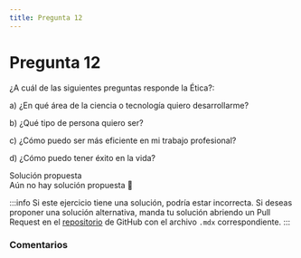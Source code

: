 ```yaml
---
title: Pregunta 12
---
```



# Pregunta 12

<div className="exercise">
¿A cuál de las siguientes preguntas responde la Ética?:

a) ¿En qué área de la ciencia o tecnología quiero desarrollarme?

b) ¿Qué tipo de persona quiero ser?

c) ¿Cómo puedo ser más eficiente en mi trabajo profesional?

d) ¿Cómo puedo tener éxito en la vida?

</div>

<MDXDetails>
<summary>Solución propuesta</summary>

<div className="exercise">
Aún no hay solución propuesta 🥲
</div>

:::info
Si este ejercicio tiene una solución, podría estar incorrecta. Si deseas proponer una solución alternativa, manda tu solución abriendo
un Pull Request en el [repositorio](https://github.com/crow-rojas/apuntes-fundamentals/pulls) de GitHub con el archivo
`.mdx` correspondiente.
:::

</MDXDetails>

### Comentarios

<Disqus
  url="https://crow-rojas.github.io/apuntes-fundamentals/docs/engineering/ethics/exercises/2018-1/p12"
  identifier="docs/engineering/ethics/exercises/2018-1/p12"
  title="2018-1 Ética - Pregunta 12"
/>
